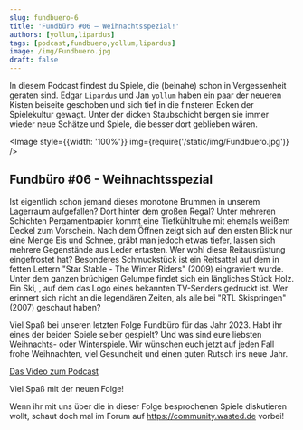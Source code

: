 ---
slug: fundbuero-6
title: 'Fundbüro #06 – Weihnachtsspezial!'
authors: [yollum,lipardus]
tags: [podcast,fundbuero,yollum,lipardus]
image: /img/Fundbuero.jpg
draft: false
---




In diesem Podcast findest du Spiele, die (beinahe) schon in Vergessenheit geraten sind.
Edgar `Lipardus` und Jan `yollum` haben ein paar der neueren Kisten beiseite geschoben und sich tief in die finsteren Ecken der Spielekultur gewagt.
Unter der dicken Staubschicht bergen sie immer wieder neue Schätze und Spiele, die besser dort geblieben wären.

<Image style={{width: '100%'}} img={require('/static/img/Fundbuero.jpg')} />

<!--truncate-->

## Fundbüro #06 - Weihnachtsspezial

Ist eigentlich schon jemand dieses monotone Brummen in unserem Lagerraum aufgefallen? Dort hinter dem großen Regal? Unter mehreren Schichten Pergamentpapier kommt eine Tiefkühltruhe mit ehemals weißem Deckel zum Vorschein. Nach dem Öffnen zeigt sich auf den ersten Blick nur eine Menge Eis und Schnee, gräbt man jedoch etwas tiefer, lassen sich mehrere Gegenstände aus Leder ertasten. Wer wohl diese Reitausrüstung eingefrostet hat? Besonderes Schmuckstück ist ein Reitsattel auf dem in fetten Lettern "Star Stable - The Winter Riders" (2009) eingraviert wurde. Unter dem ganzen brüchigen Gelumpe findet sich ein längliches Stück Holz. Ein Ski, , auf dem das Logo eines bekannten TV-Senders gedruckt ist. Wer erinnert sich nicht an die legendären Zeiten, als alle bei "RTL Skispringen" (2007) geschaut haben?

Viel Spaß bei unseren letzten Folge Fundbüro für das Jahr 2023. Habt ihr eines der beiden Spiele selber gespielt? Und was sind eure liebsten Weihnachts- oder Winterspiele. Wir wünschen euch jetzt auf jeden Fall frohe Weihnachten, viel Gesundheit und einen guten Rutsch ins neue Jahr.


[Das Video zum Podcast](https://youtu.be/cc9OMjxJzV4)

Viel Spaß mit der neuen Folge!

Wenn ihr mit uns über die in dieser Folge besprochenen Spiele diskutieren wollt, schaut doch mal im Forum auf https://community.wasted.de vorbei!

<ReactPlayer
    width="100%"
    height="50px"
    controls
    url='https://m10z.picnotes.de/Fundbuero/Fundbuero_006_Winterspezial.mp3'
/>
